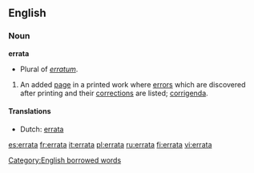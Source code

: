 ==English==

===Noun===
'''errata'''
* Plural of ''[[erratum]]''.
# An added [[page]] in a printed work where [[error]]s which are discovered after printing and their [[correction]]s are listed; [[corrigenda]].

==== Translations ====
*Dutch: [[errata#Dutch|errata]]

[[Category:English borrowed words]]

[[es:errata]]
[[fr:errata]]
[[it:errata]]
[[pl:errata]]
[[ru:errata]]
[[fi:errata]]
[[vi:errata]]